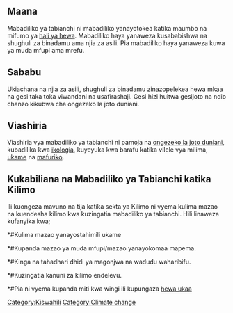==Maana== 
Mabadiliko ya tabianchi ni mabadiliko yanayotokea katika maumbo na mifumo ya [[hali ya hewa]]. Mabadiliko haya yanaweza kusababishwa na shughuli za binadamu ama njia za asili. Pia mabadiliko haya yanaweza kuwa ya muda mfupi ama mrefu. 

==Sababu== 
Ukiachana na njia za asili, shughuli za binadamu zinazopelekea hewa mkaa na gesi taka toka viwandani na usafirashaji. Gesi hizi huitwa gesijoto na ndio chanzo kikubwa cha ongezeko la joto duniani.

==Viashiria== 
Viashiria vya mabadiliko ya tabianchi ni pamoja na [[ongezeko la joto duniani]], kubadilika kwa [[ikologia]], kuyeyuka kwa barafu katika vilele vya milima, [[ukame]] na [[mafuriko]].

 
==Kukabiliana na Mabadiliko ya Tabianchi katika Kilimo==
Ili kuongeza mavuno na tija katika sekta ya Kilimo ni vyema kulima mazao na kuendesha kilimo kwa kuzingatia mabadiliko ya tabianchi. Hili linaweza kufanyika kwa;
*#Kulima mazao yanayostahimili ukame
*#Kupanda mazao ya muda mfupi/mazao yanayokomaa mapema.
*#Kinga na tahadhari dhidi ya magonjwa na wadudu waharibifu.
*#Kuzingatia kanuni za kilimo endelevu.
*#Pia ni vyema kupanda miti kwa wingi ili kupungaza [[hewa ukaa]]

{{kipisi}}
[[Category:Kiswahili]]
[[Category:Climate change]]